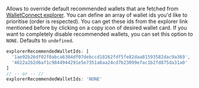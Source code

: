 Allows to override default recommended wallets that are fetched from [WalletConnect explorer](https://walletconnect.com/explorer?type=wallet). You can define an array of wallet ids you'd like to prioritise (order is respected). You can get these ids from the explorer link mentioned before by clicking on a copy icon of desired wallet card. If you want to completely disable recommended wallets, you can set this option to `NONE`. Defaults to `undefined`.

```ts
explorerRecommendedWalletIds: [
  '1ae92b26df02f0abca6304df07debccd18262fdf5fe82daa81593582dac9a369',
  '4622a2b2d6af1c9844944291e5e7351a6aa24cd7b23099efac1b2fd875da31a0'
]
// -- or -- //
explorerRecommendedWalletIds: 'NONE'
```
